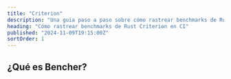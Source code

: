 ```yaml
---
title: "Criterion"
description: "Una guía paso a paso sobre cómo rastrear benchmarks de Rust Criterion en CI"
heading: "Cómo rastrear benchmarks de Rust Criterion en CI"
published: "2024-11-09T19:15:00Z"
sortOrder: 1
---
```



<Intro />

## ¿Qué es Bencher?

<BencherIntro />

<StepsForBencherCloud
  adapter="rust_criterion"
  url="/es/docs/explanation/adapters/#-rust-criterion"
/>

<StepsForBencherSelfHosted
  adapter="rust_criterion"
  url="/es/docs/explanation/adapters/#-rust-criterion"
/>

<RustCriterion />

<br />

<CallToAction />
